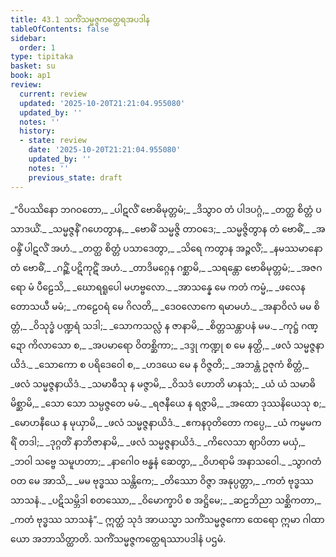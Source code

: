 ```yaml
---
title: 43.1 သကိံသမ္မဇ္ဇကတ္ထေရအပဒါန
tableOfContents: false
sidebar:
  order: 1
type: tipitaka
basket: su
book: ap1
review:
  current: review
  updated: '2025-10-20T21:21:04.955080'
  updated_by: ''
  notes: ''
  history:
  - state: review
    date: '2025-10-20T21:21:04.955080'
    updated_by: ''
    notes: ''
    previous_state: draft
---
```



<DynamicBreadcrumb />


<ReviewStatus review={frontmatter.review} showDetails={true} />

<HypothesisAnnotation frontmatter={frontmatter} />

<Division number="1" book="ap1" e="ch" v="20" p="429">

<Paragraph number="5470" type="verses" book="ap1">
_“ဝိပဿိနော ဘဂဝတော,_  
_ပါဋလိံ ဗောဓိမုတ္တမံ;_  
_ဒိသွာဝ တံ ပါဒပဂ္ဂံ,_  
_တတ္ထ စိတ္တံ ပသာဒယိံ._  

</Paragraph>

</Division>
<Division number="2" book="ap1" e="ch" v="20" p="429">

<Paragraph number="5471" type="verses" book="ap1">
_သမ္မဇ္ဇနိံ ဂဟေတွာန,_  
_ဗောဓိံ သမ္မဇ္ဇိ တာဝဒေ;_  
_သမ္မဇ္ဇိတွာန တံ ဗောဓိံ,_  
_အဝန္ဒိံ ပါဋလိံ အဟံ._  

</Paragraph>

</Division>
<Division number="3" book="ap1" e="ch" v="20" p="429">

<Paragraph number="5472" type="verses" book="ap1">
_တတ္ထ စိတ္တံ ပသာဒေတွာ,_  
_သိရေ ကတွာန အဉ္ဇလိံ;_  
_နမဿမာနော တံ ဗောဓိံ,_  
_ဂဉ္ဆိံ ပဋိကုဋိံ အဟံ._  

</Paragraph>

</Division>
<Division number="4" book="ap1" e="ch" v="20" p="429">

<Paragraph number="5473" type="verses" book="ap1">
_တာဒိမဂ္ဂေန ဂစ္ဆာမိ,_  
_သရန္တော ဗောဓိမုတ္တမံ;_  
_အဇဂရော မံ ပီဠေသိ,_  
_ဃောရရူပေါ မဟဗ္ဗလော._  

</Paragraph>

</Division>
<Division number="5" book="ap1" e="ch" v="20" p="429">

<Paragraph number="5474" type="verses" book="ap1">
_အာသန္နေ မေ ကတံ ကမ္မံ,_  
_ဖလေန တောသယီ မမံ;_  
_ကဠေဝရံ မေ ဂိလတိ,_  
_ဒေဝလောကေ ရမာမဟံ._  

</Paragraph>

</Division>
<Division number="6" book="ap1" e="ch" v="20" p="429">

<Paragraph number="5475" type="verses" book="ap1">
_အနာဝိလံ မမ စိတ္တံ,_  
_ဝိသုဒ္ဓံ ပဏ္ဍရံ သဒါ;_  
_သောကသလ္လံ န ဇာနာမိ,_  
_စိတ္တသန္တာပနံ မမ._  

</Paragraph>

</Division>
<Division number="7" book="ap1" e="ch" v="20" p="429">

<Paragraph number="5476" type="verses" book="ap1">
_ကုဋ္ဌံ ဂဏ္ဍော ကိလာသော စ,_  
_အပမာရော ဝိတစ္ဆိကာ;_  
_ဒဒ္ဒု ကဏ္ဍု စ မေ နတ္ထိ,_  
_ဖလံ သမ္မဇ္ဇနာယိဒံ._  

</Paragraph>

</Division>
<Division number="8" book="ap1" e="ch" v="20" p="429">

<Paragraph number="5477" type="verses" book="ap1">
_သောကော စ ပရိဒေဝေါ စ,_  
_ဟဒယေ မေ န ဝိဇ္ဇတိ;_  
_အဘန္တံ ဥဇုကံ စိတ္တံ,_  
_ဖလံ သမ္မဇ္ဇနာယိဒံ._  

</Paragraph>

</Division>
<Division number="9" book="ap1" e="ch" v="20" p="429">

<Paragraph number="5478" type="verses" book="ap1">
_သမာဓီသု န မဇ္ဇာမိ,_  
_ဝိသဒံ ဟောတိ မာနသံ;_  
_ယံ ယံ သမာဓိမိစ္ဆာမိ,_  
_သော သော သမ္ပဇ္ဇတေ မမံ._  

</Paragraph>

</Division>
<Division number="10" book="ap1" e="ch" v="20" p="429">

<Paragraph number="5479" type="verses" book="ap1">
_ရဇနီယေ န ရဇ္ဇာမိ,_  
_အထော ဒုဿနိယေသု စ;_  
_မောဟနီယေ န မုယှာမိ,_  
_ဖလံ သမ္မဇ္ဇနာယိဒံ._  

</Paragraph>

</Division>
<Division number="11" book="ap1" e="ch" v="20" p="429">

<Paragraph number="5480" type="verses" book="ap1">
_ဧကနဝုတိတော ကပ္ပေ,_  
_ယံ ကမ္မမကရိံ တဒါ;_  
_ဒုဂ္ဂတိံ နာဘိဇာနာမိ,_  
_ဖလံ သမ္မဇ္ဇနာယိဒံ._  

</Paragraph>

</Division>
<Division number="12" book="ap1" e="ch" v="20" p="430">

<Paragraph number="5481" type="verses" book="ap1">
_ကိလေသာ ဈာပိတာ မယှံ,_  
_ဘဝါ သဗ္ဗေ သမူဟတာ;_  
_နာဂေါဝ ဗန္ဓနံ ဆေတွာ,_  
_ဝိဟရာမိ အနာသဝေါ._  

</Paragraph>

</Division>
<Division number="13" book="ap1" e="ch" v="20" p="430">

<Paragraph number="5482" type="verses" book="ap1">
_သွာဂတံ ဝတ မေ အာသိ,_  
_မမ ဗုဒ္ဓဿ သန္တိကေ;_  
_တိဿော ဝိဇ္ဇာ အနုပ္ပတ္တာ,_  
_ကတံ ဗုဒ္ဓဿ သာသနံ._  

</Paragraph>

</Division>
<Division number="14" book="ap1" e="ch" v="20" p="430">

<Paragraph number="5483" type="verses" book="ap1">
_ပဋိသမ္ဘိဒါ စတဿော,_  
_ဝိမောက္ခာပိ စ အဋ္ဌိမေ;_  
_ဆဠဘိညာ သစ္ဆိကတာ,_  
_ကတံ ဗုဒ္ဓဿ သာသနံ”._  

</Paragraph>

<Paragraph number="5484" book="ap1">
ဣတ္ထံ သုဒံ အာယသ္မာ သကိံသမ္မဇ္ဇကော ထေရော ဣမာ ဂါထာယော အဘာသိတ္ထာတိ.

</Paragraph>
</Division>

<Paragraph number="5485" type="center" book="ap1">
သကိံသမ္မဇ္ဇကတ္ထေရဿာပဒါနံ ပဌမံ.
</Paragraph>
